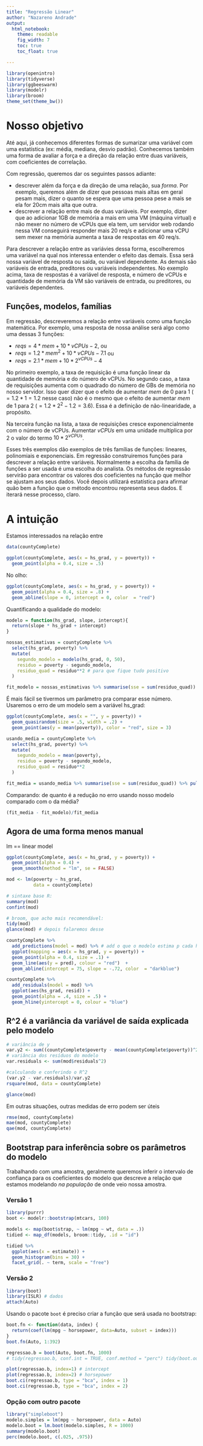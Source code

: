 ```yaml
---
title: "Regressão Linear"
author: "Nazareno Andrade"
output: 
  html_notebook:
    theme: readable
    fig_width: 7
    toc: true
    toc_float: true

---
```


```r
library(openintro)
library(tidyverse)
library(ggbeeswarm)
library(modelr)
library(broom)
theme_set(theme_bw())
```

# Nosso objetivo

Até aqui, já conhecemos diferentes formas de sumarizar uma variável com uma estatística (ex: média, mediana, desvio padrão). Conhecemos também uma forma de avaliar a força e a direção da relação entre duas variáveis, com coeficientes de correlação. 

Com regressão, queremos dar os seguintes passos adiante:

   * descrever além da força e da direção de uma relação, sua *forma*. Por exemplo, queremos além de dizer que pessoas mais altas em geral pesam mais, dizer o quanto se espera que uma pessoa pese a mais se ela for 20cm mais alta que outra.   
   * descrever a relação entre mais de duas variáveis. Por exemplo, dizer que ao adicionar 1GB de memória a mais em uma VM (máquina virtual) e não mexer no número de vCPUs que ela tem, um servidor web rodando nessa VM conseguirá responder mais 20 req/s e adicionar uma vCPU sem mexer na memória aumenta a taxa de respostas em 40 req/s. 
   
Para descrever a relação entre as variávies dessa forma, escolheremos uma variável na qual nos interessa entender o efeito das demais. Essa será nossa variável de resposta ou saída, ou variável dependente. As demais são variáveis de entrada, preditores ou variáveis independentes. No exemplo acima, taxa de respostas é a variável de resposta, e número de vCPUs e quantidade de memória da VM são variáveis de entrada, ou preditores, ou variáveis dependentes.

## Funções, modelos, famílias

Em regressão, descreveremos a relação entre variáveis como uma função matemática. Por exemplo, uma resposta de nossa análise será algo como uma dessas 3 funções:

  * $reqs = 4 *mem + 10*vCPUs -2$, ou    
  * $reqs = 1.2 *mem^2 + 10*vCPUs -7.1$ ou    
  * $reqs = 2.1 *mem + 10*2^{vCPUs} - 4$   

No primeiro exemplo, a taxa de requisição é uma função linear da quantidade de memória e do número de vCPUs. No segundo caso, a taxa de requisições aumenta com o quadrado do número de GBs de memória no nosso servidor. Isso quer dizer que o efeito de aumentar $mem$ de 0 para 1 ($=1.2*1 = 1.2$ nesse caso) não é o mesmo que o efeito de aumentar $mem$ de 1 para 2 ($=1.2*2^2 - 1.2=3.6$). Essa é a definição de não-linearidade, a propósito. 

Na terceira função na lista, a taxa de requisições cresce exponencialmente com o número de vCPUs. Aumentar $vCPUs$ em uma unidade multiplica por 2 o valor do termo $10*2^{vCPUs}$.

Esses três exemplos dão exemplos de três famílias de funções: lineares, polinomiais e exponenciais. Em regressão construiremos funções para descrever a relação entre variáveis. Normalmente a escolha da família de funções a ser usada é uma escolha do analista. Os métodos de regressão servirão para encontrar os valores dos coeficientes na função que melhor se ajustam aos seus dados. Você depois utilizará estatística para afirmar quão bem a função que o método encontrou representa seus dados. E iterará nesse processo, claro.

# A intuição

Estamos interessados na relação entre 

```r
data(countyComplete)

ggplot(countyComplete, aes(x = hs_grad, y = poverty)) + 
  geom_point(alpha = 0.4, size = .5)
```

No olho:

```r
ggplot(countyComplete, aes(x = hs_grad, y = poverty)) + 
  geom_point(alpha = 0.4, size = .8) + 
  geom_abline(slope = 0, intercept = 0, color  = "red") 
```

Quantificando a qualidade do modelo:

```r
modelo = function(hs_grad, slope, intercept){
  return(slope * hs_grad + intercept)
}

nossas_estimativas = countyComplete %>% 
  select(hs_grad, poverty) %>% 
  mutate(
    segundo_modelo = modelo(hs_grad, 0, 50), 
    residuo = poverty - segundo_modelo, 
    residuo_quad = residuo**2 # para que fique tudo positivo
  )

fit_modelo = nossas_estimativas %>% summarise(sse = sum(residuo_quad)) %>% pull(sse)
```

É mais fácil se tivermos um parâmetro pra comparar esse número. Usaremos o erro de um modelo sem a variável hs_grad: 

```r
ggplot(countyComplete, aes(x = "", y = poverty)) + 
  geom_quasirandom(size = .5, width = .2) + 
  geom_point(aes(y = mean(poverty)), color = "red", size = 3)
```


```r
usando_media = countyComplete %>% 
  select(hs_grad, poverty) %>% 
  mutate(
    segundo_modelo = mean(poverty), 
    residuo = poverty - segundo_modelo, 
    residuo_quad = residuo**2
  )

fit_media = usando_media %>% summarise(sse = sum(residuo_quad)) %>% pull(sse)
```

Comparando: de quanto é a redução no erro usando nosso modelo comparado com o da média?

```r
(fit_media - fit_modelo)/fit_media
```

## Agora de uma forma menos manual

lm  == linear model

```r
ggplot(countyComplete, aes(x = hs_grad, y = poverty)) + 
  geom_point(alpha = 0.4) + 
  geom_smooth(method = "lm", se = FALSE)
```



```r
mod <- lm(poverty ~ hs_grad, 
          data = countyComplete)

# sintaxe base R:
summary(mod)
confint(mod)

# broom, que acho mais recomendável: 
tidy(mod)
glance(mod) # depois falaremos desse

countyComplete %>% 
  add_predictions(model = mod) %>% # add o que o modelo estima p cada hs_grad
  ggplot(mapping = aes(x = hs_grad, y = poverty)) + 
  geom_point(alpha = 0.4, size = .1) + 
  geom_line(aes(y = pred), colour = "red")  + 
  geom_abline(intercept = 75, slope = -.72, color  = "darkblue") 
```

```r
countyComplete %>% 
  add_residuals(model = mod) %>% 
  ggplot(aes(hs_grad, resid)) + 
  geom_point(alpha = .4, size = .5) + 
  geom_hline(yintercept = 0, colour = "blue")
```

## R^2 é a variância da variável de saída explicada pelo modelo

```r
# variância de y
var.y2 <- sum((countyComplete$poverty - mean(countyComplete$poverty))^2)
# variância dos resíduos do modelo
var.residuals <- sum(mod$residuals^2)

#calculando e conferindo o R^2
(var.y2 - var.residuals)/var.y2
rsquare(mod, data = countyComplete)

glance(mod)
```

Em outras situações, outras medidas de erro podem ser úteis

```r
rmse(mod, countyComplete)
mae(mod, countyComplete)
qae(mod, countyComplete)
```

## Bootstrap para inferência sobre os parâmetros do modelo

Trabalhando com uma amostra, geralmente queremos inferir o intervalo de confiança para os coeficientes do modelo que descreve a relação que estamos modelando *na população* de onde veio nossa amostra. 

### Versão 1

```r
library(purrr)
boot <- modelr::bootstrap(mtcars, 100)

models <- map(boot$strap, ~ lm(mpg ~ wt, data = .))
tidied <- map_df(models, broom::tidy, .id = "id")

tidied %>% 
  ggplot(aes(x = estimate)) + 
  geom_histogram(bins = 30) + 
  facet_grid(. ~ term, scale = "free")
```


### Versão 2

```r
library(boot)
library(ISLR) # dados
attach(Auto)
```

Usando o pacote `boot` é preciso criar a função que será usada no bootstrap:

```r
boot.fn <- function(data, index) {
  return(coef(lm(mpg ~ horsepower, data=Auto, subset = index)))
}
boot.fn(Auto, 1:392)
```

```r
regressao.b = boot(Auto, boot.fn, 1000)
# tidy(regressao.b, conf.int = TRUE, conf.method = "perc") tidy(boot.out) parece bugado em 2017-06-13

plot(regressao.b, index=1) # intercept 
plot(regressao.b, index=2) # horsepower
boot.ci(regressao.b, type = "bca", index = 1) 
boot.ci(regressao.b, type = "bca", index = 2)
```

### Opção com outro pacote

```r
library("simpleboot")
modelo.simples = lm(mpg ~ horsepower, data = Auto)
modelo.boot = lm.boot(modelo.simples, R = 1000)
summary(modelo.boot)
perc(modelo.boot, c(.025, .975))
```

